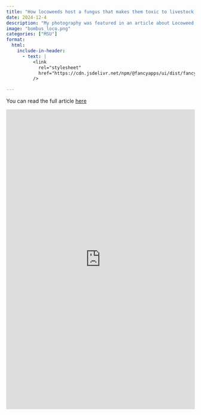 ```yaml
---
title: "How locoweeds host a fungus that makes them toxic to livestock, but don’t seem to care"
date: 2024-12-4
description: "My photography was featured in an article about Locoweed."
image: "bombus_loco.png"
categories: ["MSU"]
format:
  html:
    include-in-header: 
      - text: |
          <link
            rel="stylesheet"
            href="https://cdn.jsdelivr.net/npm/@fancyapps/ui/dist/fancybox.css"
          />

---
```


You can read the full article <a href="https://www.montana.edu/extension/invasiveplants/extension/monthly-weed-posts/2024-december-locoweed.html" target="_blank">here</a>

<iframe src="https://www.montana.edu/extension/invasiveplants/extension/monthly-weed-posts/2024-december-locoweed.html" 
        width="100%" 
        height="800" 
        style="border:none;">
</iframe>